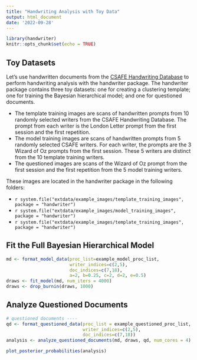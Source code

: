 ```yaml
---
title: "Handwriting Analysis with Toy Data"
output: html_document
date: '2022-09-28'
---
```


```r
library(handwriter)
knitr::opts_chunk$set(echo = TRUE)
```

## Toy Datasets

Let's use handwritten documents from the [CSAFE Handwriting Database](https://data.csafe.iastate.edu/HandwritingDatabase/) to perform handwriting analysis with the handwriter package. The handwriter package contains three toy datasets: one for creating a clustering template; one for training the Bayesian hierarchical model; and one for questioned documents.

-   The template training images are scans of handwritten prompts from 10 randomly selected writers from the CSAFE Handwriting Database. The prompt from each writer is the London Letter prompt from the first session and the first repetition.
-   The model training images are scans of handwritten prompts from 5 randomly selected CSAFE writers. For each writer, the prompts are the 3 Wizard of Oz prompts from the first session. These 5 writers are distinct from the 10 template training writers.
-   The questioned images are scans of the Wizard of Oz prompt from the first session and the first repetition from the 5 model training writers.

These images are located in the handwriter package in the following folders:

-   `r system.file("extdata/example_images/template_training_images", package = "handwriter")`
-   `r system.file("extdata/example_images/model_training_images", package = "handwriter")`
- `r system.file("extdata/example_images/template_training_images", package = "handwriter")`

## Fit the Full Bayesian Hierarchical Model

```r
md <- format_model_data(proc_list=example_model_proc_list, 
                        writer_indices=c(2,5), 
                        doc_indices=c(7,18), 
                        a=2, b=0.25, c=2, d=2, e=0.5)
draws <- fit_model(md, num_iters = 4000)
draws <- drop_burnin(draws, 1000)
```

## Analyze Questioned Documents

```r
# questioned documents ----
qd <- format_questioned_data(proc_list = example_questioned_proc_list,
                             writer_indices=c(2,5), 
                             doc_indices=c(7,18))
analysis <- analyze_questioned_documents(md, draws, qd, num_cores = 4)

plot_posterior_probabilities(analysis)
```
